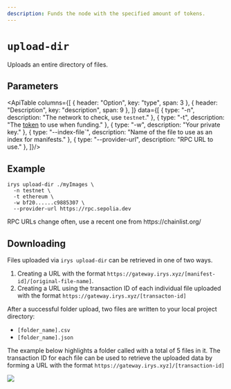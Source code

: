 ```yaml
---
description: Funds the node with the specified amount of tokens.
---
```



# `upload-dir`

Uploads an entire directory of files.

## Parameters


<ApiTable columns={[
	{ header: "Option", key: "type", span: 3 },
	{ header: "Description", key: "description", span: 9 },
]} data={[
	  { type: "-n", description: "The network to check, use `testnet`." },
    { type: "-t", description: "The [token](/build/d/features/supported-tokens) to use when funding." },
    { type: "-w", description: "Your private key." },
    { type: "--index-file`", description: "Name of the file to use as an index for manifests." },
    { type: "--provider-url", description: "RPC URL to use." },
]}/>

## Example

```console
irys upload-dir ./myImages \
  -n testnet \
  -t ethereum \
  -w bf20......c9885307 \
  --provider-url https://rpc.sepolia.dev
```

<Callout type="info" emoji="ℹ️">
	RPC URLs change often, use a recent one from https://chainlist.org/
</Callout>

## Downloading

Files uploaded via `irys upload-dir` can be retrieved in one of two ways.

1. Creating a URL with the format `https://gateway.irys.xyz/[manifest-id]/[original-file-name]`.
2. Creating a URL using the transaction ID of each individual file uploaded with the format `https://gateway.irys.xyz/[transacton-id]`

After a successful folder upload, two files are written to your local project directory:

- `[folder_name].csv`
- `[folder_name].json`

The example below highlights a folder called with a total of 5 files in it. The transaction ID for each file can be used to retrieve the uploaded data by forming a URL with the format `https://gateway.irys.xyz]/[transaction-id]`

<img
	className="rounded-xl mt-5 md:w-5/6 w-full"
	src="/build/img/folder-manifest.png"
/>
